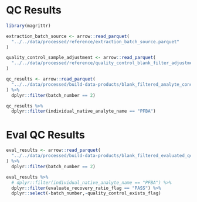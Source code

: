 # QC Results

```r
library(magrittr)

extraction_batch_source <- arrow::read_parquet(
  "../../data/processed/reference/extraction_batch_source.parquet"
)

quality_control_sample_adjustment <- arrow::read_parquet(
  "../../data/processed/reference/quality_control_blank_filter_adjustment.parquet"
)

qc_results <- arrow::read_parquet(
  "../../data/processed/build-data-products/blank_filtered_analyte_concentration_quality_control_no_recovery.parquet"
) %>% 
  dplyr::filter(batch_number == 2)
```

```r
qc_results %>% 
  dplyr::filter(individual_native_analyte_name == "PFBA")
```

# Eval QC Results

```r
eval_results <- arrow::read_parquet(
  "../../data/processed/build-data-products/blank_filtered_evaluated_qc_no_recovery.parquet"
) %>% 
  dplyr::filter(batch_number == 2)

eval_results %>% 
  # dplyr::filter(individual_native_analyte_name == "PFBA") %>% 
  dplyr::filter(evaluate_recovery_ratio_flag == "PASS") %>% 
  dplyr::select(-batch_number,-quality_control_exists_flag)
```